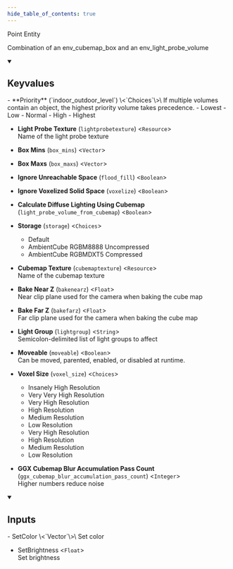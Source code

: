 ```yaml
---
hide_table_of_contents: true
---
```


<!---
!!!!!!
THIS PAGE IS AUTOGENERATED FROM GAME FGD DEFINITIONS!
DO NOT EDIT MANUALLY!
!!!!!!

In order to make edits, you can make an annotation file in /fgd_dump_overrides
-->


Point Entity

Combination of an env_cubemap_box and an env_light_probe_volume

<details open>
<summary><h2>Keyvalues</h2></summary>
- **Priority** (`indoor_outdoor_level`) \<`Choices`\>\
If multiple volumes contain an object, the highest priority volume takes precedence.
  - Lowest 
  - Low 
  - Normal 
  - High 
  - Highest 


- **Light Probe Texture** (`lightprobetexture`) \<`Resource`\>\
Name of the light probe texture

- **Box Mins** (`box_mins`) \<`Vector`\>

- **Box Maxs** (`box_maxs`) \<`Vector`\>

- **Ignore Unreachable Space** (`flood_fill`) \<`Boolean`\>

- **Ignore Voxelized Solid Space** (`voxelize`) \<`Boolean`\>

- **Calculate Diffuse Lighting Using Cubemap** (`light_probe_volume_from_cubemap`) \<`Boolean`\>

- **Storage** (`storage`) \<`Choices`\>
  - Default 
  - AmbientCube RGBM8888 Uncompressed 
  - AmbientCube RGBMDXT5 Compressed 


- **Cubemap Texture** (`cubemaptexture`) \<`Resource`\>\
Name of the cubemap texture

- **Bake Near Z** (`bakenearz`) \<`Float`\>\
Near clip plane used for the camera when baking the cube map

- **Bake Far Z** (`bakefarz`) \<`Float`\>\
Far clip plane used for the camera when baking the cube map

- **Light Group** (`lightgroup`) \<`String`\>\
Semicolon-delimited list of light groups to affect

- **Moveable** (`moveable`) \<`Boolean`\>\
Can be moved, parented, enabled, or disabled at runtime.

- **Voxel Size** (`voxel_size`) \<`Choices`\>
  - Insanely High Resolution 
  - Very Very High Resolution 
  - Very High Resolution 
  - High Resolution 
  - Medium Resolution 
  - Low Resolution 
  - Very High Resolution 
  - High Resolution 
  - Medium Resolution 
  - Low Resolution 


- **GGX Cubemap Blur Accumulation Pass Count** (`ggx_cubemap_blur_accumulation_pass_count`) \<`Integer`\>\
Higher numbers reduce noise


 </details>
<details open>
<summary><h2>Inputs</h2></summary>
- SetColor \<`Vector`\>\
Set color

- SetBrightness \<`Float`\>\
Set brightness


 </details>
